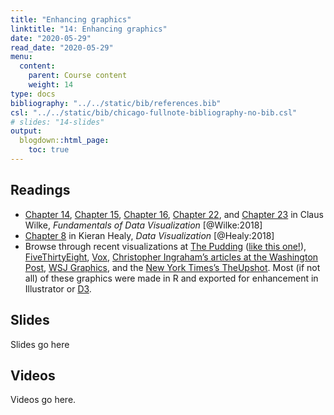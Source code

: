 ```yaml
---
title: "Enhancing graphics"
linktitle: "14: Enhancing graphics"
date: "2020-05-29"
read_date: "2020-05-29"
menu:
  content:
    parent: Course content
    weight: 14
type: docs
bibliography: "../../static/bib/references.bib"
csl: "../../static/bib/chicago-fullnote-bibliography-no-bib.csl"
# slides: "14-slides"
output:
  blogdown::html_page:
    toc: true
---
```


## Readings

- <i class="fas fa-book"></i> [Chapter 14](https://serialmentor.com/dataviz/proportional-ink.html), [Chapter 15](https://serialmentor.com/dataviz/overlapping-points.html), [Chapter 16](https://serialmentor.com/dataviz/color-pitfalls.html), [Chapter 22](https://serialmentor.com/dataviz/avoid-line-drawings.html), and [Chapter 23](https://serialmentor.com/dataviz/no-3d.html) in Claus Wilke, *Fundamentals of Data Visualization* [@Wilke:2018]
- <i class="fas fa-book"></i> [Chapter 8](http://socviz.co/refineplots.html) in Kieran Healy, *Data Visualization* [@Healy:2018]
- Browse through recent visualizations at [The Pudding](https://pudding.cool/) ([like this one!](https://pudding.cool/2018/08/pockets/)), [FiveThirtyEight](https://fivethirtyeight.com/), [Vox](https://www.vox.com/), [Christopher Ingraham's articles at the Washington Post](https://www.washingtonpost.com/people/christopher-ingraham/?utm_term=.3bfc09eea703), [WSJ Graphics](https://graphics.wsj.com/), and the [New York Times's TheUpshot](https://www.nytimes.com/section/upshot). Most (if not all) of these graphics were made in R and exported for enhancement in Illustrator or [D3](https://d3js.org/).


## Slides

Slides go here


## Videos

Videos go here.
